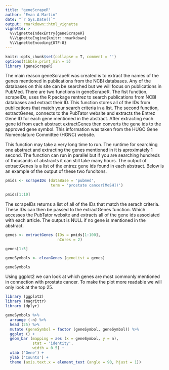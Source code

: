 ```yaml
---
title: "geneScrapeR"
author: "Evan A Martin"
date: "`r Sys.Date()`"
output: rmarkdown::html_vignette
vignette: >
  %\VignetteIndexEntry{geneScrapeR}
  %\VignetteEngine{knitr::rmarkdown}
  %\VignetteEncoding{UTF-8}
---
```


```r
knitr::opts_chunk$set(collapse = T, comment = '')
options(tibble.print_min = 5)
library (geneScrapeR)
```

The main reason geneScrapeR was created is to extract the names of the genes mentioned in publications from the NCBI databases. Any of the databases on this site can be searched but we will focus on publications in PubMed. There are two functions in geneScrapeR. The fist function, scrapeIDs, uses the R package rentrez to search publications from NCBI databases and extract their ID. This function stores all of the IDs from publications that match your search criteria in a list. The second function, extractGenes, connects to the PubTator website and extracts the Entrez Gene ID for each gene mentioned in the abstract. After extracting each gene id from each abstract extractGenes then converts the gene ids to the approved gene symbol. This information was taken from the HUGO Gene Nomenclature Committee (HGNC) website.

This function may take a very long time to run. The runtime for searching one abstract and extracting the genes mentioned in it is aproximately 1 second. The function can run in parallel but if you are searching hundreds of thousands of abstracts it can still take many hours. The output of extractGenes is a list of the entrez gene ids found in each abstract. Below is an example of the output of these two funcitons.


```r
pmids <- scrapeIDs (dataBase = 'pubmed',
                    term = 'prostate cancer[MeSH])')

pmids[1:10]
```

The scrapeIDs returns a list of all of the IDs that match the serach criteria. These IDs can then be passed to the extractGenes function. Which accesses the PubTator website and extracts all of the gene ids associated with each article. The output is NULL if no gene is mentioned in the abstract.

```r
genes <- extractGenes (IDs = pmids[1:100],
                       nCores = 2)

genes[1:5]

geneSymbols <- cleanGenes (geneList = genes)

geneSymbols
```

Using ggplot2 we can look at which genes are most commonly mentioned in connection with prostate cancer. To make the plot more readable we will only look at the top 25.

```r
library (ggplot2)
library (magrittr)
library (dplyr)

geneSymbols %>%
  arrange (-n) %>%
  head (25) %>%
  mutate (geneSymbol = factor (geneSymbol, geneSymbol)) %>%
  ggplot () +
  geom_bar (mapping = aes (x = geneSymbol, y = n),
            stat = 'identity',
            width = 0.5) +
  xlab ('Gene') +
  ylab ('Counts') +
  theme (axis.text.x = element_text (angle = 90, hjust = 1))
```

